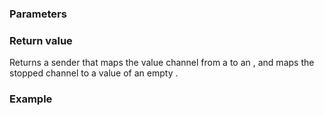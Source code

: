 {{cpp/execution/title|stopped_as_optional}}
{{cpp/execution/navbar}}

{{ddcl|header=execution|since=c++26|
execution::sender auto stopped_as_optional( /*single-sender*/ auto snd );
}}

===Parameters===
{{par begin}}
{{par|snd|input sender of which the value channel and stopped channel are mapped.}}
{{par end}}

===Return value===
Returns a sender that maps the value channel from a {{tt|T}} to an {{c|std::optional&lt;std::decay_t&lt;T&gt;&gt;}}, and maps the stopped channel to a value of an empty {{c|std::optional&lt;std::decay_t&lt;T&gt;&gt;}}.

===Example===
{{example}}

{{langlinks|de|es|ja|ru|zh}}